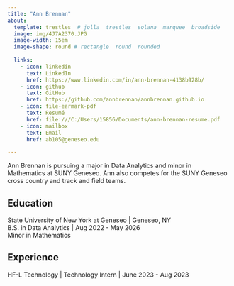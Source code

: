 ```yaml
---
title: "Ann Brennan"
about:
  template: trestles  # jolla  trestles  solana  marquee  broadside
  image: img/4J7A2370.JPG
  image-width: 15em
  image-shape: round # rectangle  round  rounded
  
  links:
    - icon: linkedin
      text: LinkedIn
      href: https://www.linkedin.com/in/ann-brennan-4138b928b/
    - icon: github
      text: GitHub
      href: https://github.com/annbrennan/annbrennan.github.io
    - icon: file-earmark-pdf
      text: Resumé
      href: file:///C:/Users/15856/Documents/ann-brennan-resume.pdf
    - icon: mailbox
      text: Email
      href: ab105@geneseo.edu

---
```



Ann Brennan is pursuing a major in Data Analytics and minor in Mathematics at SUNY Geneseo. Ann also competes for the SUNY Geneseo cross country and track and field teams.

## Education

State University of New York at Geneseo | Geneseo, NY <br>
B.S. in Data Analytics | Aug 2022 - May 2026 <br>
Minor in Mathematics 

## Experience

HF-L Technology | Technology Intern | June 2023 - Aug 2023


